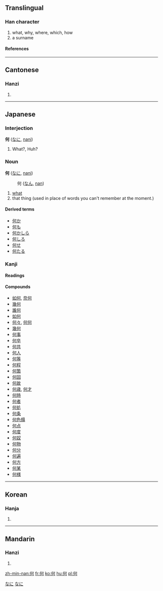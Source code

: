 ==Translingual==
===Han character===
{{Han char|rad=人|as=05|sn=7|four=2122<sub>0</sub>|canj=人一弓口 (OMNR)}}
# what, why, where, which, how
# a surname
====References====
{{Han ref|kx=0098.150|dkj=00511|dj=0208.050|hdz=10130.040|uh=4F55|ud=20309|bh=A6F3|bd=42739}}
----
==Cantonese==
===Hanzi===
{{yue-hanzi|jyut=|y=ho4}}
# {{defn|Cantonese}}
----
== Japanese ==
===Interjection===
'''何''' ([[なに]], [[nani]])

# What?, Huh?


===Noun===
'''何''' ([[なに]], [[nani]])
:何 ([[なん]], [[nan]])
# [[what]]
# that thing (used in place of words you can't remember at the moment.)
====Derived terms====
*[[何か]]
*[[何も]]
*[[何かしら]]
*[[何しろ]]
*[[何せ]]
*[[何たる]]


===Kanji===
{{ja-kanji|grade=|rs=人05}}
====Readings====
{{ja-readings|on=[[か]] ([[ka]]), [[が]] ([[ga]])|kun=[[なに]] ([[nani]]), [[なんぞ]] ([[nanzo]]), [[いずく]] ([[izuku]]), [[ど]] ([[do]])}}
====Compounds====
*[[如何]], [[奈何]]
*[[幾何]]
*[[誰何]]
*[[如何]]
*[[何々]], [[何何]]
*[[幾何]]
*[[何事]]
*[[何卒]]
*[[何共]]
*[[何人]]
*[[何等]]
*[[何程]]
*[[何箇]]
*[[何回]]
*[[何故]]
*[[何歳]], [[何才]]
*[[何時]]
*[[何者]]
*[[何処]]
*[[何条]]
*[[何色搨]]
*[[何点]]
*[[何度]]
*[[何奴]]
*[[何物]]
*[[何分]]
*[[何遍]]
*[[何方]]
*[[何某]]
*[[何様]]
----
==Korean==
===Hanja===
{{ko-hanja|hangeul=하|rv=ha|mr=ha}}
# {{defn|Korean}}




[[Category:ja:Interjections|なに]]
[[Category:Japanese nouns|なに]]
----
==Mandarin==
===Hanzi===
{{cmn-hanzi|pin=[[hé]] ([[he2]])|wg=ho<sup>2</sup>}}
# {{defn|Mandarin}}

[[zh-min-nan:何]]
[[fr:何]]
[[ko:何]]
[[hu:何]]
[[pl:何]]